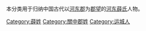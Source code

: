 {{Catnav|頁面分類|历史|歷史學|系譜學|漢族姓氏|薛姓}}
{{Catnav|頁面分類|人文學科|歷史學|系譜學|漢族姓氏|薛姓}}
{{Catnav|頁面分類|人类学|文化人类学|家世與傳承|系譜學|漢族姓氏|薛姓}}

本分类用于归纳中国古代以[[河東郡_(中國)|河东郡]]为[[郡望|郡望]]的[[河东薛氏|河东薛氏]]人物。

[[Category:薛姓|Category:薛姓]]
[[Category:關中郡姓|Category:關中郡姓]]
[[Category:运城人|Category:运城人]]
